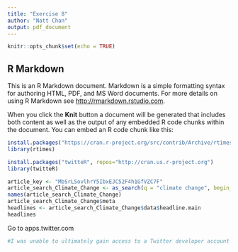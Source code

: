 ```yaml
---
title: "Exercise 8"
author: "Natt Chan"
output: pdf_document
---
```


```r
knitr::opts_chunk$set(echo = TRUE)
```

## R Markdown

This is an R Markdown document. Markdown is a simple formatting syntax for authoring HTML, PDF, and MS Word documents. For more details on using R Markdown see <http://rmarkdown.rstudio.com>.

When you click the **Knit** button a document will be generated that includes both content as well as the output of any embedded R code chunks within the document. You can embed an R code chunk like this:

```r
install.packages("https://cran.r-project.org/src/contrib/Archive/rtimes/rtimes_0.5.0.tar.gz", repos = NULL, type="source")
library(rtimes)

install.packages("twitteR", repos="http://cran.us.r-project.org")
library(twitteR)
```

\section{1. Obtain articles written on climate change in the last 3 years}

```r
article_key <- "MbSrLSovlhrY5IbxEJC52F4h1GfVZC7F"
article_search_Climate_Change <- as_search(q = "climate change", begin_date = "20171105", end_date = "20201105", key = article_key, fl = "headline")
names(article_search_Climate_Change)
article_search_Climate_Change$meta
headlines <- article_search_Climate_Change$data$headline.main
headlines
```


\section{2. Use your twitter credentials and obtain tweets talking about earth hour}

Go to apps.twitter.com

```r

#I was unable to ultimately gain access to a Twitter developer account


```
